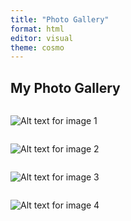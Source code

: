 ```yaml
---
title: "Photo Gallery"
format: html
editor: visual
theme: cosmo
---
```


## My Photo Gallery

::: {.grid}

::: {.column}
![Alt text for image 1](gallery/ADAM.jpg){.lightbox}
<!-- Amsterdam, Netherlands -->
:::

::: {.column}
![Alt text for image 2](gallery/keizersgracht.jpg){.lightbox}
<!-- Keizersgracht, Amsterdam -->
:::

::: {.column}
![Alt text for image 3](gallery/haarlem.jpg){.lightbox}
<!-- Haarlem, Netherlands -->
:::

::: {.column}
![Alt text for image 4](gallery/amstelkanaal.jpg){.lightbox}
<!-- Amstelkanaal, Amsterdam -->
:::

:::
